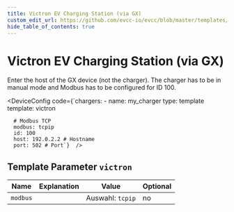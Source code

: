```yaml
---
title: Victron EV Charging Station (via GX)
custom_edit_url: https://github.com/evcc-io/evcc/blob/master/templates/definition/charger/victron.yaml
hide_table_of_contents: true
---
```



# Victron EV Charging Station (via GX)

<DeviceFeatures features="" />

Enter the host of the GX device (not the charger). The charger has to be in manual mode and Modbus has to be configured for ID 100.


<DeviceConfig code={`chargers:
    - name: my_charger
      type: template
      template: victron
      
      # Modbus TCP
      modbus: tcpip
      id: 100
      host: 192.0.2.2 # Hostname
      port: 502 # Port`}  />

## Template Parameter `victron`

| Name | Explanation | Value | Optional |
|-----------|-------------|-------|----------|
| `modbus` |  | Auswahl: `tcpip` | no |

